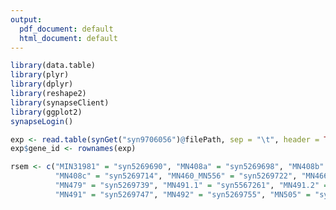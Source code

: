 ```yaml
---
output:
  pdf_document: default
  html_document: default
---
```


```r
library(data.table)
library(plyr)
library(dplyr)
library(reshape2)
library(synapseClient)
library(ggplot2)
synapseLogin()

exp <- read.table(synGet("syn9706056")@filePath, sep = "\t", header = TRUE)
exp$gene_id <- rownames(exp)

rsem <- c("MIN31981" = "syn5269690", "MN408a" = "syn5269698", "MN408b" = "syn5269706",
          "MN408c" = "syn5269714", "MN460_MN556" = "syn5269722", "MN466" = "syn5269731",
          "MN479" = "syn5269739", "MN491.1" = "syn5567261", "MN491.2" = "syn5567265",
          "MN491" = "syn5269747", "MN492" = "syn5269755", "MN505" = "syn5269762")

```
